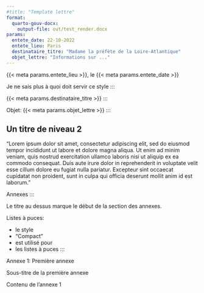 ```yaml
---
#title: "Template lettre"
format: 
  quarto-gouv-docx:
    output-file: out/test_render.docx
params:
  entete_date: 22-10-2022
  entete_lieu: Paris
  destinataire_titre: "Madame la préfète de la Loire-Atlantique"
  objet_lettre: "Informations sur ..."
---
```



::: {custom-style="Date"}
{{< meta params.entete_lieu >}}, le {{< meta params.entete_date >}}
:::

<div custom-style="header-letter">
Je ne sais plus à quoi doit servir ce style
:::

<div custom-style="header-letter-naming">
{{< meta params.destinataire_titre >}}
:::


<div custom-style="objet-title">
Objet: {{< meta params.objet_lettre >}}
:::

## Un titre de niveau 2

"Lorem ipsum dolor sit amet, consectetur adipiscing elit, sed do eiusmod tempor incididunt ut labore et dolore magna aliqua. Ut enim ad minim veniam, quis nostrud exercitation ullamco laboris nisi ut aliquip ex ea commodo consequat. Duis aute irure dolor in reprehenderit in voluptate velit esse cillum dolore eu fugiat nulla pariatur. Excepteur sint occaecat cupidatat non proident, sunt in culpa qui officia deserunt mollit anim id est laborum."



<div style="header-annexes">
Annexes
:::

Le titre au dessus marque le début de la section des annexes.


Listes à puces:

<div custom-style="Compact">
- le style
- "Compact"
- est utilisé pour
- les listes à puces
:::



::: {custom-style="header-annexeN"}
Annexe 1: Première annexe
:::


::: {custom-style="subheader-annexe"}
Sous-titre de la première annexe
:::

Contenu de l'annexe 1